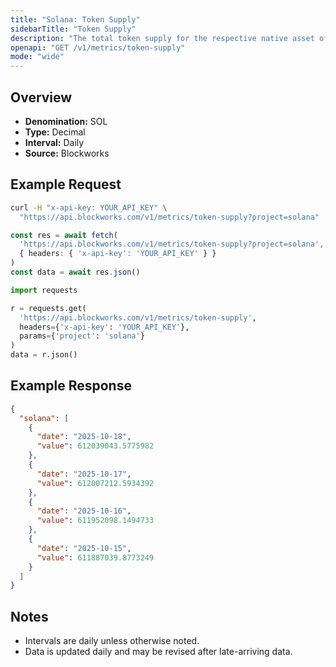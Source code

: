 ```yaml
---
title: "Solana: Token Supply"
sidebarTitle: "Token Supply"
description: "The total token supply for the respective native asset of that chain. Inclusive of all locked tokens."
openapi: "GET /v1/metrics/token-supply"
mode: "wide"
---
```


## Overview

- **Denomination:** SOL
- **Type:** Decimal
- **Interval:** Daily
- **Source:** Blockworks

## Example Request

<CodeGroup>

```bash cURL
curl -H "x-api-key: YOUR_API_KEY" \
  "https://api.blockworks.com/v1/metrics/token-supply?project=solana"
```

```typescript TypeScript
const res = await fetch(
  'https://api.blockworks.com/v1/metrics/token-supply?project=solana',
  { headers: { 'x-api-key': 'YOUR_API_KEY' } }
)
const data = await res.json()
```

```python Python
import requests

r = requests.get(
  'https://api.blockworks.com/v1/metrics/token-supply',
  headers={'x-api-key': 'YOUR_API_KEY'},
  params={'project': 'solana'}
)
data = r.json()
```

</CodeGroup>

## Example Response

```json
{
  "solana": [
    {
      "date": "2025-10-18",
      "value": 612039043.5775982
    },
    {
      "date": "2025-10-17",
      "value": 612007212.5934392
    },
    {
      "date": "2025-10-16",
      "value": 611952098.1494733
    },
    {
      "date": "2025-10-15",
      "value": 611887039.8773249
    }
  ]
}
```

## Notes
- Intervals are daily unless otherwise noted.
- Data is updated daily and may be revised after late-arriving data.